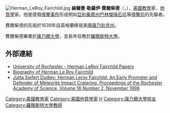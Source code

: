 {{noteTA
|1=zh-hans:费尔柴尔德; zh-hant:費爾柴德;
}}
[[Image:Herman_LeRoy_Fairchild.jpg|thumb]]
'''赫爾曼·勒羅伊·費爾柴德'''（{{lang-en|'''Herman Le Roy Fairchild'''}}，{{bd|1850年|4月29日|1943年|11月29日}}），[[美國|美國]][[教育|教育]]家、[[地質學|地質學]]家。他是提倡[[撞擊事件|撞擊事件]]形成例如[[亞利桑那州|亞利桑那州]][[巴林傑隕石坑|巴林傑隕石坑]]等[[撞擊坑|撞擊坑]]的先驅者。

費爾柴德的先祖於1639年自英格蘭移居美國[[康乃狄克州|康乃狄克州]]。

費爾柴德畢業於[[康乃爾大學|康乃爾大學]]，並長年任教於[[羅徹斯特大學|羅徹斯特大學]]。

==外部連結==
* [https://web.archive.org/web/20090216054725/https://www.library.rochester.edu/index.cfm?PAGE=875 University of Rochester - Herman LeRoy Fairchild Papers]
* [http://www.ilovethefingerlakes.com/history/famous-people-fairchild.htm Biography of Herman Le Roy Fairchild] {{Wayback|url=http://www.ilovethefingerlakes.com/history/famous-people-fairchild.htm |date=20161130111413 }}
* [http://www.rasny.org/publications/fairchild.htm Jutta Siefert Dudley: Herman Leroy Fairchild: An Early Promoter and Defender of Meteorite Impact Cratering, Proceedings of the Rochester Academy of Science, Volume 18 Number 2, November 1998] {{Wayback|url=http://www.rasny.org/publications/fairchild.htm |date=20210113155540 }}

{{Wikisource|{{SUBPAGENAME}}}}

{{Authority control}}
{{DEFAULTSORT:Fairchild, Herman Le Roy}}
[[Category:美國教育家|Category:美國教育家]]
[[Category:美國地質學家|Category:美國地質學家]]
[[Category:費爾柴德家族|H]]
[[Category:康乃爾大學校友|Category:康乃爾大學校友]]
[[Category:羅徹斯特大學教師|Category:羅徹斯特大學教師]]

{{US-geologist-stub}}